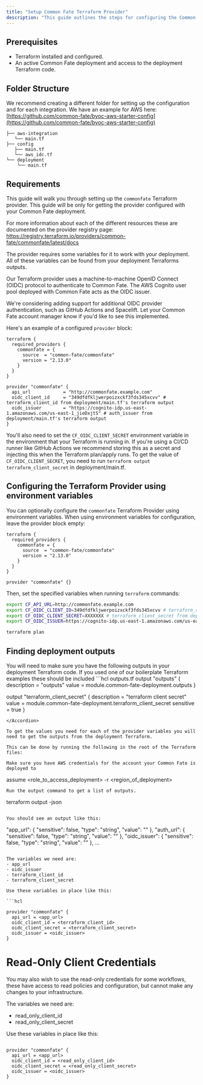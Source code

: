 ```yaml
---
title: "Setup Common Fate Terraform Provider"
description: "This guide outlines the steps for configuring the Common Fate Terraform provider."
---
```


## **Prerequisites**

- Terraform installed and configured.
- An active Common Fate deployment and access to the deployment Terraform code.

## Folder Structure

We recommend creating a different folder for setting up the configuration and for each integration. We have an example for AWS here: [https://github.com/common-fate/byoc-aws-starter-config](https://github.com/common-fate/byoc-aws-starter-config)

```
├── aws-integration
   └── main.tf
├── config
   ├── main.tf
   └── aws_idc.tf
└── deployment
    └── main.tf
```

## Requirements

This guide will walk you through setting up the `commonfate` Terraform provider. This guide will be only for getting the provider configured with your Common Fate deployment.

For more information about each of the different resources these are documented on the provider registry page: https://registry.terraform.io/providers/common-fate/commonfate/latest/docs

The provider requires some variables for it to work with your deployment. All of these variables can be found from your deployment Terraforms outputs.

Our Terraform provider uses a machine-to-machine OpenID Connect (OIDC) protocol to authenticate to Common Fate. The AWS Cognito user pool deployed with Common Fate acts as the OIDC issuer.

<Note>
  We're considering adding support for additional OIDC provider authentication,
  such as GitHub Actions and Spacelift. Let your Common Fate account manager
  know if you'd like to see this implemented.
</Note>

Here's an example of a configured `provider` block:

```hcl
terraform {
  required_providers {
    commonfate = {
      source  = "common-fate/commonfate"
      version = "2.13.0"
    }
  }
}

provider "commonfate" {
  api_url            = "http://commonfate.example.com"
  oidc_client_id     = "349dfdfkljwerpoizxckf3fds345xcvv" # terraform_client_id from deployment/main.tf's terraform output
  oidc_issuer        = "https://cognito-idp.us-east-1.amazonaws.com/us-east-1_jieDxjtS" # auth_issuer from deployment/main.tf's terraform output
}
```

You'll also need to set the `CF_OIDC_CLIENT_SECRET` environment variable in the environment that your Terraform is running in. If you're using a CI/CD runner like GitHub Actions we recommend storing this as a secret and injecting this when the Terraform plan/apply runs. To get the value of `CF_OIDC_CLIENT_SECRET`, you need to run `terraform output terraform_client_secret` in deployment/main.tf.

## Configuring the Terraform Provider using environment variables

You can optionally configure the `commonfate` Terraform Provider using environment variables. When using environment variables for configuration, leave the provider block empty:

```hcl
terraform {
  required_providers {
    commonfate = {
      source  = "common-fate/commonfate"
      version = "2.13.0"
    }
  }
}

provider "commonfate" {}
```

Then, set the specified variables when running `terraform` commands:

```bash
export CF_API_URL=http://commonfate.example.com
export CF_OIDC_CLIENT_ID=349dfdfkljwerpoizxckf3fds345xcvv # terraform_client_id from deployment/main.tf's terraform output
export CF_OIDC_CLIENT_SECRET=XXXXXXX # terraform_client_secret from deployment/main.tf's terraform output
export CF_OIDC_ISSUER=https://cognito-idp.us-east-1.amazonaws.com/us-east-1_jieDxjtS # auth_issuer from deployment/main.tf's terraform output

terraform plan
```

## Finding deployment outputs

<Note>
  You will need to make sure you have the following outputs in your deployment
  Terraform code. If you used one of our boilerplate Terraform examples these
  should be included
</Note>

<Accordion title="Example outputs">
```hcl outputs.tf
output "outputs" {
  description = "outputs"
  value       = module.common-fate-deployment.outputs
}

output "terraform_client_secret" {
description = "terraform client secret"
value = module.common-fate-deployment.terraform_client_secret
sensitive = true
}

```
</Accordion>

To get the values you need for each of the provider variables you will need to get the outputs from the deployment Terraform.

This can be done by running the following in the root of the Terraform files:

Make sure you have AWS credentials for the account your Common Fate is deployed to
```

assume <role_to_access_deployment> -r <region_of_deployment>

```
Run the output command to get a list of outputs.
```

terraform output -json

```

You should see an output like this:
```

"app_url": {
"sensitive": false,
"type": "string",
"value": ""
},
"auth_url": {
"sensitive": false,
"type": "string",
"value": ""
},
"oidc_issuer": {
"sensitive": false,
"type": "string",
"value": ""
},
...

````

The variables we need are:
- app_url
- oidc_issuer
- terraform_client_id
- terraform_client_secret

Use these variables in place like this:

```hcl

provider "commonfate" {
  api_url = <app_url>
  oidc_client_id = <terraform_client_id>
  oidc_client_secret = <terraform_client_secret>
  oidc_issuer = <oidc_issuer>
}

````

# Read-Only Client Credentials

You may also wish to use the read-only credentials for some workflows, these have access to read policies and configuration, but cannot make any changes to your infrastructure.

The variables we need are:

- read_only_client_id
- read_only_client_secret

Use these variables in place like this:

```hcl

provider "commonfate" {
  api_url = <app_url>
  oidc_client_id = <read_only_client_id>
  oidc_client_secret = <read_only_client_secret>
  oidc_issuer = <oidc_issuer>
}

```
